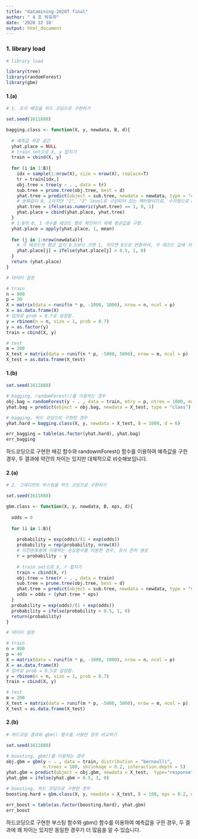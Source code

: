 ---
title: "datamining-2020f final"
author: " 4 조 박유희" 
date: '2020 12 18'
output: html_document
---

### 1. library load

```{r library}
# library load

library(tree)
library(randomForest)
library(gbm)
```


#### 1.(a)

```{r}
# 1. 트리 배깅을 하드 코딩으로 구현하기

set.seed(1611888)

bagging.class <- function(X, y, newdata, B, d){
  
  # 예측값 저장 공간
  yhat.place = NULL
  # train set으로 X, y 합치기
  train = cbind(X, y)
  
  for (i in 1:B){
    idx = sample(1:nrow(X), size = nrow(X), replace=T)
    tr = train[idx,]
    obj.tree = tree(y ~ . , data = tr)
    sub.tree = prune.tree(obj.tree, best = d) 
    yhat.tree = predict(object = sub.tree, newdata = newdata, type = "class")
    # 분류값이 0, 1이지만 "1", "2" level로 구성되어 있는 팩터형이므로, 수치형으로 0, 1로 만들어줌.
    yhat.tree = ifelse(as.numeric(yhat.tree) == 1, 0, 1)
    yhat.place = cbind(yhat.place, yhat.tree)
  }
  # 1:B의 0, 1 개수를 레코드 별로 확인하기 위해 평균값을 구함.
  yhat.place = apply(yhat.place, 1, mean)
  
  for (j in 1:nrow(newdata)){
    # 각 레코드의 평균 값이 0.5보다 크면 1, 작으면 0으로 변환하여, 각 레코드 값에 저장해준 후 내뱉어준다.
    yhat.place[j] = ifelse(yhat.place[j] > 0.5, 1, 0)
  }
  return (yhat.place)
}

# 데이터 설정

# train
n = 800
p = 20
X = matrix(data = runif(n * p, -1000, 1000), nrow = n, ncol = p)
X = as.data.frame(X)
# 임의로 prob = 0.7로 설정함.
y = rbinom(n = n, size = 1, prob = 0.7) 
y = as.factor(y)
train = cbind(X, y)

# test
m = 200
X_test = matrix(data = runif(n * p, -5000, 5000), nrow = m, ncol = p)
X_test = as.data.frame(X_test)
```

 

#### 1.(b)

```{r}
set.seed(1611888)

# bagging, randomForest()를 이용하는 경우
obj.bag = randomForest(y ~ . , data = train, mtry = p, ntree = 1000, maxnodes = 6, nodesize = 6)
yhat.bag = predict(object = obj.bag, newdata = X_test, type = "class")

# bagging, 하드 코딩으로 구현한 경우
yhat.hard = bagging.class(X, y, newdata = X_test, B = 1000, d = 6)

err_bagging = table(as.factor(yhat.hard), yhat.bag)
err_bagging
```

하드코딩으로 구현한 배깅 함수와 randowmForest() 함수를 이용하여 예측값을 구한 경우, 
두 결과에 약간의 차이는 있지만 대체적으로 비슷해보입니다.

#### 2.(a)

```{r}
# 2. 그래디언트 부스팅을 하드 코딩으로 구현하기

set.seed(1611888)

gbm.class <- function(X, y, newdata, B, eps, d){
  
  odds = 0
  
  for (i in 1:B){
    
    probability = exp(odds)/(1 + exp(odds))
    probability = rep(probability, nrow(X))
    # 이진분류용에 이용하는 손실함수를 미분한 경우, 유사 잔차 생성
    r = probability - y
    
    # train set으로 X, r 합치기
    train = cbind(X, r)
    obj.tree = tree(r ~ . , data = train)
    sub.tree = prune.tree(obj.tree, best = d) 
    yhat.tree = predict(object = sub.tree, newdata = newdata, type = "vector")
    odds = odds + (yhat.tree * eps)
  }
  probability = exp(odds)/(1 + exp(odds))
  probability = ifelse(probability > 0.5, 1, 0)
  return(probability)
}

# 데이터 설정

# train
n = 800
p = 40
X = matrix(data = runif(n * p, -1000, 1000), nrow = n, ncol = p)
X = as.data.frame(X)
# 임의로 prob = 0.5로 설정함.
y = rbinom(n = n, size = 1, prob = 0.7) 
train = cbind(X, y)

# test
m = 200
X_test = matrix(data = runif(m * p, -5000, 5000), nrow = m, ncol = p)
X_test = as.data.frame(X_test)
```


#### 2.(b)

```{r}
# 하드코딩 결과와 gbm() 함수를 사용한 경우 비교하기

set.seed(1611888)

# boosting, gbm()를 이용하는 경우
obj.gbm = gbm(y ~ . , data = train, distribution = "bernoulli", 
              n.trees = 100, shrinkage = 0.2, interaction.depth = 5)
yhat.gbm = predict(object = obj.gbm, newdata = X_test,  type="response", n.tree = 100)
yhat.gbm = ifelse(yhat.gbm > 0.5, 1, 0)

# boosting, 하드 코딩으로 구현한 경우
boosting.hard = gbm.class(X, y, newdata = X_test, B = 100, eps = 0.2, d = 5)

err_boost = table(as.factor(boosting.hard), yhat.gbm)
err_boost
```

하드코딩으로 구현한 부스팅 함수와 gbm() 함수를 이용하여 예측값을 구한 경우, 
두 결과에 꽤 차이는 있지만 동일한 경우가 더 많음을 알 수 있습니다.
